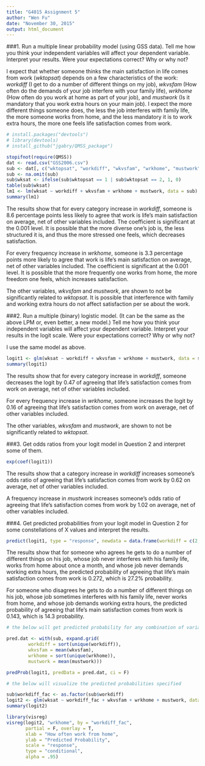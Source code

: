 ```yaml
---
title: "G4015 Assignment 5"
author: "Wen Fu"
date: "November 30, 2015"
output: html_document
---
```

###1. Run a multiple linear probability model (using GSS data). Tell me how you think your independent variables will affect your dependent variable. Interpret your results. Were your expectations correct? Why or why not?

I expect that whether someone thinks the main satisfaction in life comes from work (_wktopsat_) depends on a few characteristics of the work: _workdiff_ (I get to do a number of different things on my job), _wkvsfam_ (How often do the demands of your job interfere with your family life), _wrkhome_ (How often do you work at home as part of your job), and _mustwork_ (Is it mandatory that you work extra hours on your main job). I expect the more different things someone does, the less the job interferes with family life, the more someone works from home, and the less mandatory it is to work extra hours, the more one feels life satisfaction comes from work.

```r
# install.packages("devtools")
# library(devtools)
# install_github("jgabry/QMSS_package")

stopifnot(require(QMSS))
dat <- read.csv("GSS2006.csv")
sub <- dat[, c("wktopsat", "workdiff", "wkvsfam", "wrkhome", "mustwork")]
sub <- na.omit(sub)
sub$wksat <- ifelse(sub$wktopsat == 1 | sub$wktopsat == 2, 1, 0)
table(sub$wksat)
lm1 <- lm(wksat ~ workdiff + wkvsfam + wrkhome + mustwork, data = sub)
summary(lm1)
```

The results show that for every category increase in _workdiff_, someone is 8.6 percentage points less likely to agree that work is life's main satisfaction on average, net of other variables included. The coefficient is significant at the 0.001 level. It is possible that the more diverse one's job is, the less structured it is, and thus the more stressed one feels, which decreases satisfaction.

For every frequency increase in _wrkhome_, someone is 3.3 percentage points more likely to agree that work is life's main satisfaction on average, net of other variables included. The coefficient is significant at the 0.001 level. It is possible that the more frequently one works from home, the more freedom one feels, which increases satisfaction.

The other variables, _wkvsfam_ and _mustwork_, are shown to not be significantly related to _wktopsat_. It is possible that interference with family and working extra hours do not affect satisfaction per se about the work.

###2. Run a multiple (binary) logistic model. (It can be the same as the above LPM or, even better, a new model.) Tell me how you think your independent variables will affect your dependent variable. Interpret your results in the logit scale. Were your expectations correct? Why or why not?

I use the same model as above.

```r
logit1 <- glm(wksat ~ workdiff + wkvsfam + wrkhome + mustwork, data = sub, family = binomial)
summary(logit1)
```

The results show that for every category increase in _workdiff_, someone decreases the logit by 0.47 of agreeing that life's satisfaction comes from work on average, net of other variables included.

For every frequency increase in _wrkhome_, someone increases the logit by 0.16 of agreeing that life's satisfaction comes from work on average, net of other variables included.

The other variables, _wkvsfam_ and _mustwork_, are shown to not be significantly related to _wktopsat_.

###3. Get odds ratios from your logit model in Question 2 and interpret some of them.

```r
exp(coef(logit1))
```

The results show that a category increase in _workdiff_ increases someone's odds ratio of agreeing that life's satisfaction comes from work by 0.62 on average, net of other variables included. 

A frequency increase in _mustwork_ increases someone's odds ratio of agreeing that life's satisfaction comes from work by 1.02 on average, net of other variables included.

###4. Get predicted probabilities from your logit model in Question 2 for some constellations of X values and interpret the results.

```r
predict(logit1, type = "response", newdata = data.frame(workdiff = c(2, 3), wkvsfam = c(4, 2), wrkhome = c(3, 1), mustwork = c(2, 1))) 
```

The results show that for someone who agrees he gets to do a number of different things on his job, whose job never interferes with his family life, works from home about once a month, and whose job never demands working extra hours, the predicted probability of agreeing that life's main satisfaction comes from work is 0.272, which is 27.2% probability.

For someone who disagrees he gets to do a number of different things on his job, whose job sometimes interferes with his family life, never works from home, and whose job demands working extra hours, the predicted probability of agreeing that life's main satisfaction comes from work is 0.143, which is 14.3 probability. 

```r
# the below will get predicted probability for any combination of variables and everything else set to means

pred.dat <- with(sub, expand.grid(
        workdiff = sort(unique(workdiff)),
        wkvsfam = mean(wkvsfam),
        wrkhome = sort(unique(wrkhome)),
        mustwork = mean(mustwork)))

predProb(logit1, predData = pred.dat, ci = F)
```

```r
# the below will visualize the predicted probabilities specified

sub$workdiff_fac <- as.factor(sub$workdiff)
logit2 <- glm(wksat ~ workdiff_fac + wkvsfam + wrkhome + mustwork, data = sub, family = binomial)
summary(logit2)

library(visreg)
visreg(logit2, "wrkhome", by = "workdiff_fac",
       partial = F, overlay = T,
       xlab = "How often work from home",
       ylab = "Predicted Probability",
       scale = "response",
       type = "conditional",
       alpha = .95)
```
